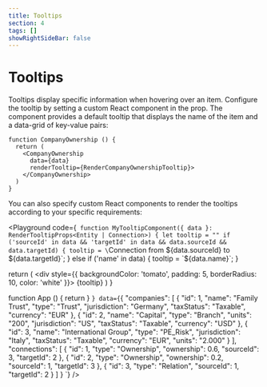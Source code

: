 ```yaml
---
title: Tooltips
section: 4
tags: []
showRightSideBar: false
---
```


# Tooltips

Tooltips display specific information when hovering over an item. Configure the tooltip by setting a custom React component in the <TypeLink type="CompanyOwnership" member="renderTooltip"/> prop.
The <TypeLink type="CompanyOwnership" /> component provides a default tooltip that displays the name of the item and a data-grid of key-value pairs:

```tsx
function CompanyOwnership () {
  return (
    <CompanyOwnership
      data={data}
      renderTooltip={RenderCompanyOwnershipTooltip}>
    </CompanyOwnership>
  )
}
```

You can also specify custom React components to render the tooltips according to your specific requirements:

<Playground
  code={`
function MyTooltipComponent({
data
}: RenderTooltipProps<Entity | Connection>) {
  let tooltip = ""
  if ('sourceId' in data && 'targetId' in data && data.sourceId && data.targetId) {
    tooltip = \`Connection from \${data.sourceId} to \${data.targetId}\`;
  } else if ('name' in data) {
    tooltip = \`\${data.name}\`;
  }

  return (
    <div style={{ backgroundColor: 'tomato', padding: 5, borderRadius: 10, color: 'white' }}>
      {tooltip}
    </div>
  )
}

function App () {
  return <CompanyOwnership data={data} renderTooltip={MyTooltipComponent}></CompanyOwnership>
}
`}
  data={`{
  "companies": [
    {
      "id": 1,
      "name": "Family Trust",
      "type": "Trust",
      "jurisdiction": "Germany",
      "taxStatus": "Taxable",
      "currency": "EUR"
    },
    {
      "id": 2,
      "name": "Capital",
      "type": "Branch",
      "units": "200",
      "jurisdiction": "US",
      "taxStatus": "Taxable",
      "currency": "USD"
    },
    {
      "id": 3,
      "name": "International Group",
      "type": "PE_Risk",
      "jurisdiction": "Italy",
      "taxStatus": "Taxable",
      "currency": "EUR",
      "units": "2.000"
    }
  ],
  "connections": [
    {
      "id": 1,
      "type": "Ownership",
      "ownership": 0.6,
      "sourceId": 3,
      "targetId": 2
    },
    {
      "id": 2,
      "type": "Ownership",
      "ownership": 0.2,
      "sourceId": 1,
      "targetId": 3
    },
    {
      "id": 3,
      "type": "Relation",
      "sourceId": 1,
      "targetId": 2
    }
  ]
}
`}
/>



